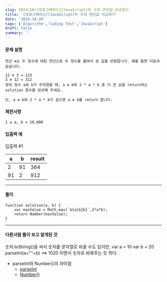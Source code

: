 ```yaml
---
slug: 2024/10/[프로그래머스][JavaScript]두 수의 연산값 비교하기
title: '[프로그래머스][JavaScript]두 수의 연산값 비교하기'
date: '2024-10-20'
tags: ['Algorithm','Coding Test','JavaScript']
draft: false
summary: ''
---
```

#### 문제 설명
    연산 ⊕는 두 정수에 대한 연산으로 두 정수를 붙여서 쓴 값을 반환합니다. 예를 들면 다음과 같습니다.

    12 ⊕ 3 = 123
    3 ⊕ 12 = 312
    양의 정수 a와 b가 주어졌을 때, a ⊕ b와 2 * a * b 중 더 큰 값을 return하는 solution 함수를 완성해 주세요.
    
    단, a ⊕ b와 2 * a * b가 같으면 a ⊕ b를 return 합니다.
#### 제한사항
    1 ≤ a, b < 10,000
#### 입출력 예
입출력 #1


| a	  | b	|result|
|-----|---|------|
| 2	  |91	|364|
| 91	 |2	|912|

---
#### 풀이
````
function solution(a, b) {
    var maxValue = Math.max(`${a}${b}`,2*a*b);
    return Number(maxValue);
}
````
---
#### 다른사람 풀이 보고 알게된 것
숫자.toString()을 써서 숫자를 문자열로 바꿀 수도 있지만,
var a = 10
var b = 20
parseInt(a+""+b) ==> 1020 이면서 숫자로 바꿔주는 듯 하다.

* parseInt와 Number()의 차이점
  * [parseInt](https://developer.mozilla.org/en-US/docs/Web/JavaScript/Reference/Global_Objects/parseInt)
  * [Number()](https://developer.mozilla.org/en-US/docs/Web/JavaScript/Reference/Global_Objects/Number)
